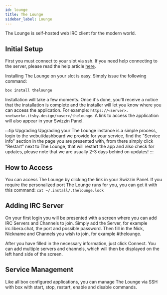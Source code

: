 ```yaml
---
id: lounge
title: The Lounge
sidebar_label: Lounge
---
```


The Lounge is self-hosted web IRC client for the modern world.

## Initial Setup
First you must connect to your slot via ssh. If you need help connecting to the server, please read the help article [here](../getting-started/how-do-i-connect.md).

Installing The Lounge on your slot is easy. Simply issue the following command:

```plaintext main
box install thelounge
```
Installation will take a few moments. Once it's done, you'll receive a notice that the installation is complete and the installer will let you know where you can access the application. For example: `https://<server>.<network>.itsby.design/<user>/thelounge`.
A link to access the application will also appear in your Swizzin Panel.

:::tip Upgrading
Upgrading your The Lounge instance is a simple process, login to the webui/dashboard we provide for your service, find the "Service info" section in the page you are presented with, from there simply click "Restart" next to The Lounge, that will restart the app and also check for updates, please note that we are usually 2-3 days behind on updates!
:::

## How to Access
You can access The Lounge by clicking the link in your Swizzin Panel. If you require the personalized port The Lounge runs for you, you can get it with this command:
`cat ~/.install/.thelounge.lock`

## Adding IRC Server
On your first login you will be presented with a screen where you can add IRC Servers and Channels to join. 
Simply add the Server, for example irc.libera.chat, the port and possible password. 
Then fill in the Nick, Nickname and Channels you wish to join, for example #thelounge.

After you have filled in the necessary information, just click Connect.  You can add multiple servers and channels, which will then be displayed on the left hand side of the screen.

## Service Management

Like all box configured applications, you can manage The Lounge via SSH with box with start, stop, restart, enable and disable commands.


<SystemdTabs service="thelounge" />

